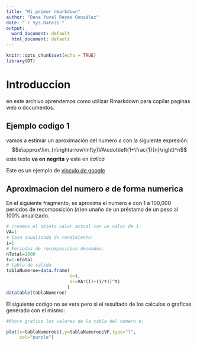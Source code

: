 ```yaml
---
title: "Mi primer rmarkdown"
author: "Dana Yuval Reyes González"
date: "`r Sys.Date()`"
output:
  word_document: default
  html_document: default
---
```


```r
knitr::opts_chunk$set(echo = TRUE)
library(DT)
```

# Introduccion
en este archivo aprendemos como utilizar Rmarkdown para copilar paginas web o documentos.

## Ejemplo codigo 1

vamos a estimar un aproximación del numero $e$ con la siguiente expresión:
$$e\approx\lim_{n\rightarrow\infty}VA\cdot\left(1+\frac{1}{n}\right)^n$$
este texto **va en negrita** y este en *italica*

Este es un ejemplo de [vinculo de google](https://.google.com)

## Aproximacion del numero $e$ de forma numerica

En el siguiente fragmento, se aproxima el numero $e$ con 1 a 100,000 periodos de recomposición ($n$)en unaño de un préstamo de un peso al 100% anualizado.

```r
# creamos el objeto valor actual con un valor de 1:
VA=1
# Tasa anualizada de rendimiento:
i=1
# Periodos de recomposicion deseados:
nTotal=1000
t=1:nTotal
# tabla de salida
tablaNumeroe=data.frame(
                        t=t,
                        VF=VA*((1+(i/t))^t)
                       )
datatable(tablaNumeroe)
```

El siguiente codigo no se vera pero si el resultado de los calculos o graficas generado con el mismo:

```r
#Ahora grafico los valores de la tabla del numero e:

plot(x=tablaNumeroe$t,y=tablaNumeroe$VF,type="l",
     col="purple")

```



